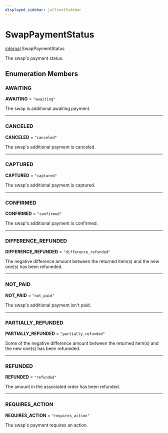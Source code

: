 ```yaml
---
displayed_sidebar: jsClientSidebar
---
```



# SwapPaymentStatus

[internal](../../modules/internal.mdx).SwapPaymentStatus

The swap's payment status.

## Enumeration Members

### AWAITING

 **AWAITING** = ``"awaiting"``

The swap is additional awaiting payment.

___

### CANCELED

 **CANCELED** = ``"canceled"``

The swap's additional payment is canceled.

___

### CAPTURED

 **CAPTURED** = ``"captured"``

The swap's additional payment is captured.

___

### CONFIRMED

 **CONFIRMED** = ``"confirmed"``

The swap's additional payment is confirmed.

___

### DIFFERENCE\_REFUNDED

 **DIFFERENCE\_REFUNDED** = ``"difference_refunded"``

The negative difference amount between the returned item(s) and the new one(s) has been refuneded.

___

### NOT\_PAID

 **NOT\_PAID** = ``"not_paid"``

The swap's additional payment isn't paid.

___

### PARTIALLY\_REFUNDED

 **PARTIALLY\_REFUNDED** = ``"partially_refunded"``

Some of the negative difference amount between the returned item(s) and the new one(s) has been refuneded.

___

### REFUNDED

 **REFUNDED** = ``"refunded"``

The amount in the associated order has been refunded.

___

### REQUIRES\_ACTION

 **REQUIRES\_ACTION** = ``"requires_action"``

The swap's payment requires an action.
